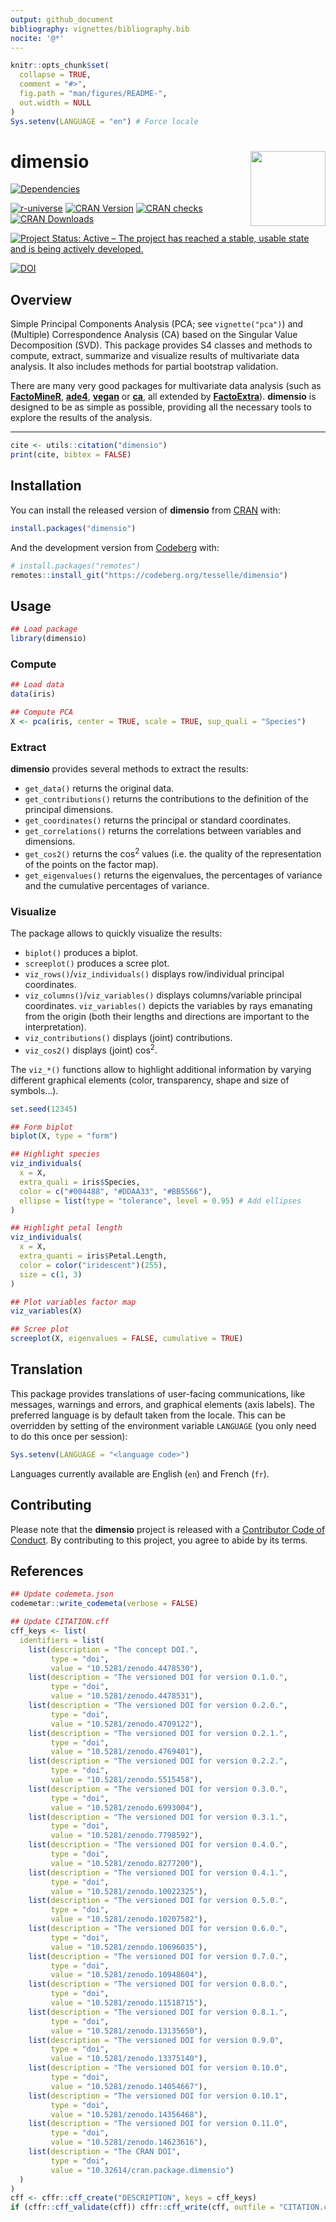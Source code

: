 ```yaml
---
output: github_document
bibliography: vignettes/bibliography.bib
nocite: '@*'
---
```


<!-- README.md is generated from README.Rmd. Please edit that file -->

```r
knitr::opts_chunk$set(
  collapse = TRUE,
  comment = "#>",
  fig.path = "man/figures/README-",
  out.width = NULL
)
Sys.setenv(LANGUAGE = "en") # Force locale
```

# dimensio <img width=120px src="man/figures/logo.png" align="right" />

<!-- badges: start -->
[![Dependencies](https://tinyverse.netlify.app/badge/dimensio)](https://cran.r-project.org/package=dimensio)

[![r-universe](https://tesselle.r-universe.dev/badges/dimensio)](https://tesselle.r-universe.dev/dimensio){.pkgdown-devel}
[![CRAN Version](https://www.r-pkg.org/badges/version/dimensio)](https://cran.r-project.org/package=dimensio){.pkgdown-release}
[![CRAN checks](https://badges.cranchecks.info/worst/dimensio.svg)](https://cran.r-project.org/web/checks/check_results_dimensio.html){.pkgdown-release}
[![CRAN Downloads](https://cranlogs.r-pkg.org/badges/dimensio)](https://cran.r-project.org/package=dimensio){.pkgdown-release}

[![Project Status: Active – The project has reached a stable, usable state and is being actively developed.](https://www.repostatus.org/badges/latest/active.svg)](https://www.repostatus.org/#active)

[![DOI](https://zenodo.org/badge/DOI/10.5281/zenodo.4478530.svg)](https://doi.org/10.5281/zenodo.4478530)
<!-- badges: end -->

## Overview

Simple Principal Components Analysis (PCA; see `vignette("pca")`) and (Multiple) Correspondence Analysis (CA) based on the Singular Value Decomposition (SVD). This package provides S4 classes and methods to compute, extract, summarize and visualize results of multivariate data analysis. It also includes methods for partial bootstrap validation.

There are many very good packages for multivariate data analysis (such as [**FactoMineR**](http://factominer.free.fr/), [**ade4**](https://pbil.univ-lyon1.fr/ade4/), [**vegan**](https://rpubs.com/brouwern/veganpca) or [**ca**](https://cran.r-project.org/package=ca), all extended by [**FactoExtra**](https://rpkgs.datanovia.com/factoextra/)). **dimensio** is designed to be as simple as possible, providing all the necessary tools to explore the results of the analysis.

---

```r
cite <- utils::citation("dimensio")
print(cite, bibtex = FALSE)
```

## Installation

You can install the released version of **dimensio** from [CRAN](https://CRAN.R-project.org) with:

```r
install.packages("dimensio")
```

And the development version from [Codeberg](https://codeberg.org/) with:

```r
# install.packages("remotes")
remotes::install_git("https://codeberg.org/tesselle/dimensio")
```

## Usage

```r
## Load package
library(dimensio)
```

### Compute

```r
## Load data
data(iris)

## Compute PCA
X <- pca(iris, center = TRUE, scale = TRUE, sup_quali = "Species")
```

### Extract

**dimensio** provides several methods to extract the results: 

* `get_data()` returns the original data.
* `get_contributions()` returns the contributions to the definition of the principal dimensions.
* `get_coordinates()` returns the principal or standard coordinates.
* `get_correlations()` returns the correlations between variables and dimensions.
* `get_cos2()` returns the cos^2^ values (i.e. the quality of the representation of the points on the factor map).
* `get_eigenvalues()` returns the eigenvalues, the percentages of variance and the cumulative percentages of variance.

### Visualize

The package allows to quickly visualize the results:

* `biplot()` produces a biplot.
* `screeplot()` produces a scree plot.
* `viz_rows()`/`viz_individuals()` displays row/individual principal coordinates.
* `viz_columns()`/`viz_variables()` displays columns/variable principal coordinates. `viz_variables()` depicts the variables by rays emanating from the origin (both their lengths and directions are important to the interpretation).
* `viz_contributions()` displays (joint) contributions. 
* `viz_cos2()` displays (joint) cos^2^.

The `viz_*()` functions allow to highlight additional information by varying different graphical elements (color, transparency, shape and size of symbols...).

```r
set.seed(12345)
```

```r
## Form biplot
biplot(X, type = "form")
```

```r
## Highlight species
viz_individuals(
  x = X, 
  extra_quali = iris$Species,
  color = c("#004488", "#DDAA33", "#BB5566"),
  ellipse = list(type = "tolerance", level = 0.95) # Add ellipses
)

## Highlight petal length
viz_individuals(
  x = X,
  extra_quanti = iris$Petal.Length,
  color = color("iridescent")(255), 
  size = c(1, 3)
)
```

```r
## Plot variables factor map
viz_variables(X)

## Scree plot
screeplot(X, eigenvalues = FALSE, cumulative = TRUE)
```

## Translation

This package provides translations of user-facing communications, like messages, warnings and errors, and graphical elements (axis labels). The preferred language is by default taken from the locale. This can be overridden by setting of the environment variable `LANGUAGE` (you only need to do this once per session):

``` r
Sys.setenv(LANGUAGE = "<language code>")
```

Languages currently available are English (`en`) and French (`fr`).

## Contributing

Please note that the **dimensio** project is released with a [Contributor Code of Conduct](https://www.tesselle.org/conduct.html). By contributing to this project, you agree to abide by its terms.

## References

```r
## Update codemeta.json
codemetar::write_codemeta(verbose = FALSE)

## Update CITATION.cff
cff_keys <- list(
  identifiers = list(
    list(description = "The concept DOI.",
         type = "doi",
         value = "10.5281/zenodo.4478530"),
    list(description = "The versioned DOI for version 0.1.0.",
         type = "doi",
         value = "10.5281/zenodo.4478531"),
    list(description = "The versioned DOI for version 0.2.0.",
         type = "doi",
         value = "10.5281/zenodo.4709122"),
    list(description = "The versioned DOI for version 0.2.1.",
         type = "doi",
         value = "10.5281/zenodo.4769401"),
    list(description = "The versioned DOI for version 0.2.2.",
         type = "doi",
         value = "10.5281/zenodo.5515458"),
    list(description = "The versioned DOI for version 0.3.0.",
         type = "doi",
         value = "10.5281/zenodo.6993004"),
    list(description = "The versioned DOI for version 0.3.1.",
         type = "doi",
         value = "10.5281/zenodo.7798592"),
    list(description = "The versioned DOI for version 0.4.0.",
         type = "doi",
         value = "10.5281/zenodo.8277200"),
    list(description = "The versioned DOI for version 0.4.1.",
         type = "doi",
         value = "10.5281/zenodo.10022325"),
    list(description = "The versioned DOI for version 0.5.0.",
         type = "doi",
         value = "10.5281/zenodo.10207582"),
    list(description = "The versioned DOI for version 0.6.0.",
         type = "doi",
         value = "10.5281/zenodo.10696035"),
    list(description = "The versioned DOI for version 0.7.0.",
         type = "doi",
         value = "10.5281/zenodo.10948604"),
    list(description = "The versioned DOI for version 0.8.0.",
         type = "doi",
         value = "10.5281/zenodo.11518715"),
    list(description = "The versioned DOI for version 0.8.1.",
         type = "doi",
         value = "10.5281/zenodo.13135650"),
    list(description = "The versioned DOI for version 0.9.0",
         type = "doi",
         value = "10.5281/zenodo.13375140"),
    list(description = "The versioned DOI for version 0.10.0",
         type = "doi",
         value = "10.5281/zenodo.14054667"),
    list(description = "The versioned DOI for version 0.10.1",
         type = "doi",
         value = "10.5281/zenodo.14356468"),
    list(description = "The versioned DOI for version 0.11.0",
         type = "doi",
         value = "10.5281/zenodo.14623616"),
    list(description = "The CRAN DOI",
         type = "doi",
         value = "10.32614/cran.package.dimensio")
  )
)
cff <- cffr::cff_create("DESCRIPTION", keys = cff_keys)
if (cffr::cff_validate(cff)) cffr::cff_write(cff, outfile = "CITATION.cff")
```
